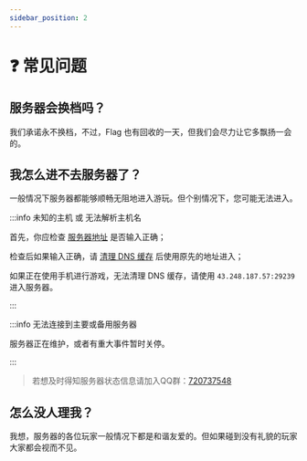 ```yaml
---
sidebar_position: 2
---
```


# ❓ 常见问题

## 服务器会换档吗？

我们承诺永不换档，不过，Flag 也有回收的一天，但我们会尽力让它多飘扬一会的。

## 我怎么进不去服务器了？

一般情况下服务器都能够顺畅无阻地进入游玩。但个别情况下，您可能无法进入。

:::info 未知的主机 或 无法解析主机名

首先，你应检查 [服务器地址](/help#服务器地址) 是否输入正确；

检查后如果输入正确，请 [清理 DNS 缓存](https://jingyan.baidu.com/article/59a015e34fcd70f7948865a9.html) 后使用原先的地址进入；

如果正在使用手机进行游戏，无法清理 DNS 缓存，请使用 `43.248.187.57:29239` 进入服务器。

:::  


:::info 无法连接到主要或备用服务器

服务器正在维护，或者有重大事件暂时关停。

:::  

> 若想及时得知服务器状态信息请加入QQ群：[720737548](https://jq.qq.com/?_wv=1027&k=Uc4Zt2F1)

## 怎么没人理我？

我想，服务器的各位玩家一般情况下都是和谐友爱的。但如果碰到没有礼貌的玩家大家都会视而不见。
